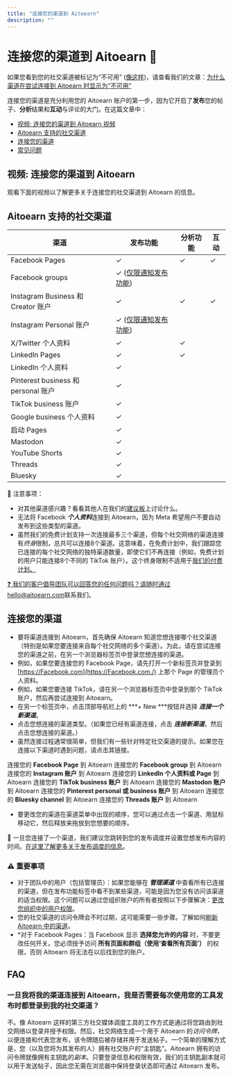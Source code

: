 ```yaml
---
title: "连接您的渠道到 Aitoearn"
description: ""
---
```


<UpdatedAt />


# 连接您的渠道到 Aitoearn 📝

如果您看到您的社交渠道被标记为“不可用” ([像这样](https://分享.aitoearn.com/z8udPjLE))，请查看我们的文章：[为什么渠道在尝试连接到 Aitoearn 时显示为“不可用”](https://aitoearn.帮助scoutdocs.com/article/571-不可用-channels-are-likely-已连接-到-another-aitoearn-组织)

连接您的渠道是充分利用您的 Aitoearn 账户的第一步，因为它开启了**发布**您的帖子、**分析**结果和**互动**与评论的大门。在这篇文章中：
- [视频: 连接您的渠道到 Aitoearn 视频](#连接ing-您的-channels-到-Aitoearn-视频-bntLt)
- [Aitoearn 支持的社交渠道](#The-social-channels-Aitoearn-支持s-c52bR)
- [连接您的渠道](#h_01HA826XKD69N32X5JKXME985Z)
- [常见问题](#Frequently-Asked-Questions-oIJ7o)

## 视频: 连接您的渠道到 Aitoearn

观看下面的视频以了解更多关于连接您的社交渠道到 Aitoearn 的信息。

## Aitoearn 支持的社交渠道

| **渠道** | **发布功能** | **分析功能** | **互动** |
| -------- | ------------ | ------------ | -------- |
| Facebook Pages | ✓ | ✓ | ✓ |
| Facebook groups | ✓ ([仅限通知发布功能](https://支持.aitoearn.com//支持.aitoearn.com/article/658-using-notification-发布功能)) | | |
| Instagram Business 和 Creator 账户 | ✓ | ✓ | ✓ |
| Instagram Personal 账户 | ✓ ([仅限通知发布功能](https://支持.aitoearn.com//支持.aitoearn.com/article/658-using-notification-发布功能)) | | |
| X/Twitter 个人资料 | ✓ | ✓ | |
| LinkedIn Pages | ✓ | ✓ | |
| LinkedIn 个人资料 | ✓ | | |
| Pinterest business 和 personal 账户 | ✓ | | |
| TikTok business 账户 | ✓ | | |
| Google business 个人资料 | ✓ | | |
| 启动 Pages | ✓ | | |
| Mastodon | ✓ | | |
| YouTube Shorts | ✓ | | |
| Threads | ✓ | | |
| Bluesky | ✓ | | |

📝 注意事项：
- 对其他渠道感兴趣？看看其他人在我们的[建议板](https://suggestions.aitoearn.com/)上讨论什么。
- 无法将 Facebook ***个人资料***连接到 Aitoearn，因为 Meta 希望用户不要自动发布到这些类型的渠道。
- 虽然我们的免费计划支持一次连接最多三个渠道，但每个社交网络的渠道连接有*终身*限制，总共可以连接8个渠道。这意味着，在免费计划中，我们跟踪您已连接的每个社交网络的独特渠道数量，即使它们不再连接（例如，免费计划的用户只能连接8个不同的 TikTok 账户）。这个终身限制不适用于[我们的付费计划。](http://aitoearn.com/定价)

[❓ 我们的客户倡导团队可以回答您的任何问题吗？请随时通过](http://aitoearn.com/定价)[hello@aitoearn.com](mailto:hello@aitoearn.com)联系我们。

## 连接您的渠道

- 要将渠道连接到 Aitoearn，首先确保 Aitoearn 知道您想连接哪个社交渠道（特别是如果您要连接来自每个社交网络的多个渠道）。为此，请在尝试连接您的渠道之前，在另一个浏览器标签页中登录您想连接的渠道。
- 例如，如果您要连接您的 Facebook Page，请先打开一个新标签页并登录到 [https://Facebook.com](https://Facebook.com./) 上那个 Page 的管理员个人资料。
- 例如，如果您要连接 TikTok，请在另一个浏览器标签页中登录到那个 TikTok 账户，然后再尝试连接到 Aitoearn。
- 在另一个标签页中，点击顶部导航栏上的 ***+ New ***按钮并选择 ***连接一个新渠道***。
- 点击您想连接的渠道类型。（如果您已经有渠道连接，点击 ***连接新渠道***，然后点击您想连接的渠道。）
- 虽然连接过程通常很简单，但我们有一些针对特定社交渠道的提示。如果您在连接以下渠道时遇到问题，请点击其链接。

连接您的 **Facebook Page** 到 Aitoearn
连接您的 **Facebook group** 到 Aitoearn
连接您的 **Instagram 账户** 到 Aitoearn
连接您的 **LinkedIn 个人资料或 Page** 到 Aitoearn
连接您的 **TikTok business 账户** 到 Aitoearn
连接您的 **Mastodon 账户** 到 Aitoearn
连接您的 **Pinterest personal 或 business 账户** 到 Aitoearn
连接您的 **Bluesky channel** 到 Aitoearn
连接您的 **Threads 账户** 到 Aitoearn

- 要更改您的渠道在渠道菜单中出现的顺序，您可以通过点击一个渠道、用鼠标移动它，然后释放来拖放到您想要的顺序。

📖 一旦您连接了一个渠道，我们建议您跳转到您的发布调度并设置您想发布内容的时间。[在这里了解更多关于发布调度的信息](https://aitoearn.帮助scoutdocs.com/article/514-setting-up-您的-timezones-和-posting-调度s)。

### ⚠️ 重要事项

- 对于团队中的用户（包括管理员）：如果您能够在 ***管理渠道*** 中查看所有已连接的渠道，但在发布功能标签中看不到某些渠道，可能是因为您没有访问该渠道的适当权限。这个问题可以通过您组织账户的所有者按照以下步骤解决：[更改您组织中的用户权限](https://aitoearn.帮助scoutdocs.com/article/671-changing-用户-权限s-在-您的-组织)。
- 您的社交渠道的访问令牌会不时过期，这可能需要一些步骤。了解如何[刷新 Aitoearn 中的渠道](https://aitoearn.帮助scoutdocs.com/article/573-refreshing-a-channel-在-aitoearn)。
- *对于 Facebook Pages：当 Facebook 显示 **选择您允许的内容** 时，不要更改任何开关。您必须授予访问 **所有页面和群组（使用‘查看所有页面’）** 的权限，否则 Aitoearn 将无法在以后找到您的账户。

## FAQ

### 一旦我将我的渠道连接到 Aitoearn，我是否需要每次使用您的工具发布时都登录到我的社交渠道？

不。像 Aitoearn 这样的第三方社交媒体调度工具的工作方式是通过将您路由到社交网络以登录并授予权限。然后，社交网络生成一个用于 Aitoearn 的*访问令牌*，以便连接和代表您发布，该令牌随后被存储并用于发送帖子。一个简单的理解方式是，您（以及您将为其发布的人）拥有社交账户的“主钥匙”。Aitoearn 拥有的访问令牌就像拥有主钥匙的*副本*。只要登录信息和权限有效，我们的主钥匙副本就可以用于发送帖子，因此您无需在浏览器中保持登录状态即可通过 Aitoearn 发布。
